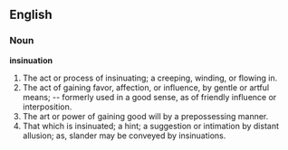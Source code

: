 ==English==

===Noun===

'''insinuation'''

#The act or process of insinuating; a creeping, winding, or flowing in.
#The act of gaining favor, affection, or influence, by gentle or artful means; -- formerly used in a good sense, as of friendly influence or interposition.
#The art or power of gaining good will by a prepossessing manner.
#That which is insinuated; a hint; a suggestion or intimation by distant allusion; as, slander may be conveyed by insinuations.
